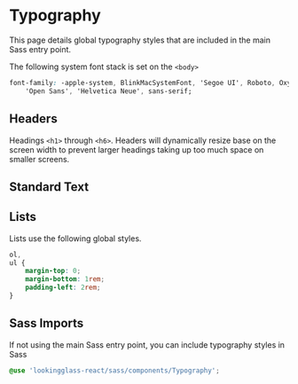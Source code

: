 
<Meta title="Introduction/Typography" />

# Typography

This page details global typography styles that are included in the main Sass entry point.

The following system font stack is set on the `<body>`

```css
font-family: -apple-system, BlinkMacSystemFont, 'Segoe UI', Roboto, Oxygen, Ubuntu, Cantarell,
    'Open Sans', 'Helvetica Neue', sans-serif;
```

## Headers

Headings `<h1>` through `<h6>`. Headers will dynamically resize base on the screen width to prevent larger headings taking up too much space on smaller screens.

<Canvas>
    <Story story={stories.Headers} />
</Canvas>

## Standard Text

<Canvas>
    <Story story={stories.Paragraph} />
</Canvas>

## Lists

Lists use the following global styles.

```css
ol,
ul {
    margin-top: 0;
    margin-bottom: 1rem;
    padding-left: 2rem;
}
```

## Sass Imports

If not using the main Sass entry point, you can include typography styles in Sass

```scss
@use 'lookingglass-react/sass/components/Typography';
```
